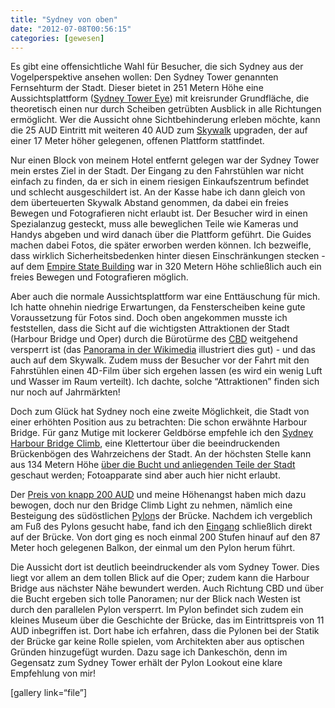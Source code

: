 ```yaml
---
title: "Sydney von oben"
date: "2012-07-08T00:56:15"
categories: [gewesen]
---
```


Es gibt eine offensichtliche Wahl für Besucher, die sich Sydney aus der Vogelperspektive ansehen wollen: Den Sydney Tower genannten Fernsehturm der Stadt. Dieser bietet in 251 Metern Höhe eine Aussichtsplattform ([Sydney Tower Eye](http://www.sydneytowereye.com.au/)) mit kreisrunder Grundfläche, die theoretisch einen nur durch Scheiben getrübten Ausblick in alle Richtungen ermöglicht. Wer die Aussicht ohne Sichtbehinderung erleben möchte, kann die 25 AUD Eintritt mit weiteren 40 AUD zum [Skywalk](http://www.sydneytowereye.com.au/explore/skywalk/) upgraden, der auf einer 17 Meter höher gelegenen, offenen Plattform stattfindet.

Nur einen Block von meinem Hotel entfernt gelegen war der Sydney Tower mein erstes Ziel in der Stadt. Der Eingang zu den Fahrstühlen war nicht einfach zu finden, da er sich in einem riesigen Einkaufszentrum befindet und schlecht ausgeschildert ist. An der Kasse habe ich dann gleich von dem überteuerten Skywalk Abstand genommen, da dabei ein freies Bewegen und Fotografieren nicht erlaubt ist. Der Besucher wird in einen Spezialanzug gesteckt, muss alle beweglichen Teile wie Kameras und Handys abgeben und wird danach über die Plattform geführt. Die Guides machen dabei Fotos, die später erworben werden können. Ich bezweifle, dass wirklich Sicherheitsbedenken hinter diesen Einschränkungen stecken - auf dem [Empire State Building](/blog/2011/09/25/usa-von-oben/) war in 320 Metern Höhe schließlich auch ein freies Bewegen und Fotografieren möglich.

Aber auch die normale Aussichtsplattform war eine Enttäuschung für mich. Ich hatte ohnehin niedrige Erwartungen, da Fensterscheiben keine gute Voraussetzung für Fotos sind. Doch oben angekommen musste ich feststellen, dass die Sicht auf die wichtigsten Attraktionen der Stadt (Harbour Bridge und Oper) durch die Bürotürme des [CBD](http://en.wikipedia.org/wiki/Sydney_central_business_district) weitgehend versperrt ist (das [Panorama in der Wikimedia](http://upload.wikimedia.org/wikipedia/commons/3/3d/Sydney_Tower_Panorama.jpg) illustriert dies gut) - und das auch auf dem Skywalk. Zudem muss der Besucher vor der Fahrt mit den Fahrstühlen einen 4D-Film über sich ergehen lassen (es wird ein wenig Luft und Wasser im Raum verteilt). Ich dachte, solche "Attraktionen" finden sich nur noch auf Jahrmärkten!

Doch zum Glück hat Sydney noch eine zweite Möglichkeit, die Stadt von einer erhöhten Position aus zu betrachten: Die schon erwähnte Harbour Bridge. Für ganz Mutige mit lockerer Geldbörse empfehle ich den [Sydney Harbour Bridge Climb](http://www.bridgeclimb.com/German/), eine Klettertour über die beeindruckenden Brückenbögen des Wahrzeichens der Stadt. An der höchsten Stelle kann aus 134 Metern Höhe [über die Bucht und anliegenden Teile der Stadt](http://www.bridgeclimb.com/panoramic/panoramic.htm) geschaut werden; Fotoapparate sind aber auch hier nicht erlaubt.

Der [Preis von knapp 200 AUD](http://www.bridgeclimb.com/The-Climbs/Pricing/) und meine Höhenangst haben mich dazu bewogen, doch nur den Bridge Climb Light zu nehmen, nämlich eine Besteigung des südöstlichen [Pylon](http://www.pylonlookout.com.au/)s der Brücke. Nachdem ich vergeblich am Fuß des Pylons gesucht habe, fand ich den [Eingang](http://www.pylonlookout.com.au/HowToGetThere.htm) schließlich direkt auf der Brücke. Von dort ging es noch einmal 200 Stufen hinauf auf den 87 Meter hoch gelegenen Balkon, der einmal um den Pylon herum führt.

Die Aussicht dort ist deutlich beeindruckender als vom Sydney Tower. Dies liegt vor allem an dem tollen Blick auf die Oper; zudem kann die Harbour Bridge aus nächster Nähe bewundert werden. Auch Richtung CBD und über die Bucht ergeben sich tolle Panoramen; nur der Blick nach Westen ist durch den parallelen Pylon versperrt. Im Pylon befindet sich zudem ein kleines Museum über die Geschichte der Brücke, das im Eintrittspreis von 11 AUD inbegriffen ist. Dort habe ich erfahren, dass die Pylonen bei der Statik der Brücke gar keine Rolle spielen, vom Architekten aber aus optischen Gründen hinzugefügt wurden. Dazu sage ich Dankeschön, denn im Gegensatz zum Sydney Tower erhält der Pylon Lookout eine klare Empfehlung von mir!

[gallery link="file"]
